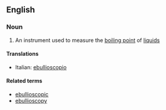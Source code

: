 ==English==

===Noun===
{{en-noun}}

#{{physics}} An instrument used to measure the [[boiling point]] of [[liquid]]s

====Translations====
{{top}}
*Italian: [[ebullioscopio]] {{m}}
{{mid}}

{{bottom}}

====Related terms====
*[[ebullioscopic]]
*[[ebullioscopy]]
